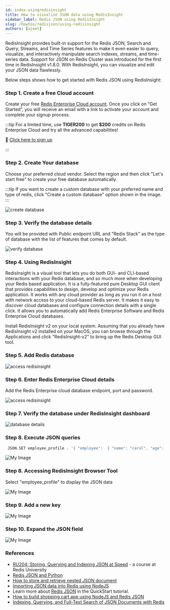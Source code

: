 ```yaml
---
id: index-usingredisinsight
title: How to visualize JSON data using RedisInsight
sidebar_label: Redis JSON using RedisInsight
slug: /howtos/redisjson/using-redisinsight
authors: [ajeet]
---
```



<Authors frontMatter={frontMatter} />

RedisInsight provides built-in support for the Redis JSON, Search and Query, Streams, and Time Series features to make it even easier to query, visualize, and interactively manipulate search indexes, streams, and time-series data. Support for JSON on Redis Cluster was introduced for the first time in RedisInsight v1.8.0. With RedisInsight, you can visualize and edit your JSON data flawlessly.

Below steps shows how to get started with Redis JSON using RedisInsight:

### Step 1. Create a free Cloud account

Create your free <a href="https://redis.com/try-free/" target="_blank" rel="noopener">Redis Enterprise Cloud account</a>. Once you click on “Get Started”, you will receive an email with a link to activate your account and complete your signup process.

:::tip
For a limited time, use **TIGER200** to get **$200** credits on Redis Enterprise Cloud and try all the advanced capabilities!

:tada: [Click here to sign up](https://redis.com/try-free)

:::

### Step 2. Create Your database

Choose your preferred cloud vendor. Select the region and then click "Let's start free" to create your free database automatically.

:::tip
If you want to create a custom database with your preferred name and type of redis,
click "Create a custom database" option shown in the image.
:::

![create database ](images/select_cloud_vendor.png)

### Step 3. Verify the database details

You will be provided with Public endpoint URL and "Redis Stack" as the type of database with the list of features that comes by default.

![verify database](images/details_database.png)

### Step 4. Using RedisInsight

RedisInsight is a visual tool that lets you do both GUI- and CLI-based interactions with your Redis database, and so much more when developing your Redis based application. It is a fully-featured pure Desktop GUI client that provides capabilities to design, develop and optimize your Redis application. It works with any cloud provider as long as you run it on a host with network access to your cloud-based Redis server. It makes it easy to discover cloud databases and configure connection details with a single click. It allows you to automatically add Redis Enterprise Software and Redis Enterprise Cloud databases.

Install RedisInsight v2 on your local system.
Assuming that you already have RedisInsight v2 installed on your MacOS, you can browse through the Applications and click "RedisInsight-v2" to bring up the Redis Desktop GUI tool.

### Step 5. Add Redis database

![access redisinsight](images/add_database.png)

### Step 6. Enter Redis Enterprise Cloud details

Add the Redis Enterprise cloud database endpoint, port and password.

![access redisinsight](images/database_creds.png)

### Step 7. Verify the database under RedisInsight dashboard

![database details](images/database_details.png)

### Step 8. Execute JSON queries

```bash
 JSON.SET employee_profile . '{ "employee":  { "name": "carol", "age": 40, "married": true } }'
```

![My Image](images/json_0.png)

### Step 8. Accessing RedisInsight Browser Tool

Select "employee_profile" to display the JSON data

![My Image](images/json_1.png)

### Step 9. Add a new key

![My Image](images/json_2.png)

### Step 10. Expand the JSON field

![My Image](images/json_3.png)

### References

- [RU204: Storing, Querying and Indexing JSON at Speed](https://university.redis.com/courses/ru204/) - a course at Redis University
- [Redis JSON and Python](/howtos/redisjson/using-python)
- [How to store and retrieve nested JSON document](/howtos/redisjson/storing-complex-json-document)
- [Importing JSON data into Redis using NodeJS](/howtos/redisjson/using-nodejs)
- Learn more about [Redis JSON](https://oss.redis.com/redisjson/) in the QuickStart tutorial.
- [How to build shopping cart app using NodeJS and Redis JSON](/howtos/shoppingcart)
- [Indexing, Querying, and Full-Text Search of JSON Documents with Redis](https://redis.com/blog/index-and-query-json-docs-with-redis/)
